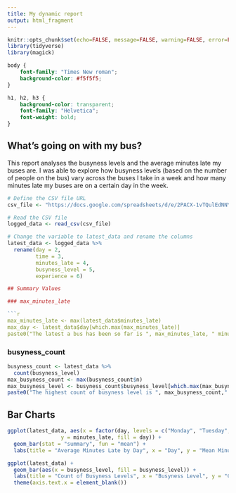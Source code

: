 ---
title: My dynamic report
output: html_fragment
---

```{r setup, include=FALSE}
knitr::opts_chunk$set(echo=FALSE, message=FALSE, warning=FALSE, error=FALSE)
library(tidyverse)
library(magick)
```

```{css}
body {
    font-family: "Times New roman";
    background-color: #f5f5f5;
}

h1, h2, h3 {
    background-color: transparent;
    font-family: "Helvetica"; 
    font-weight: bold;
}
```

## What's going on with my bus?

This report analyses the busyness levels and the average minutes late my buses are. I was able to explore how busyness levels (based on the number of people on the bus) vary across the buses I take in a week and how many minutes late my buses are on a certain day in the week.

```{r}

# Define the CSV file URL
csv_file <- "https://docs.google.com/spreadsheets/d/e/2PACX-1vTQulEdNNYOnQH-JxQ5L9VXtdYhdSCYaGAruXFseapxGaCH9-efR_R5_zJHFsKtTyg_ZPjg2M9uu3sa/pub?gid=1149016059&single=true&output=csv"

# Read the CSV file
logged_data <- read_csv(csv_file) 

# Change the variable to latest_data and rename the columns
latest_data <- logged_data %>%
  rename(day = 2,
         time = 3,
         minutes_late = 4,  
         busyness_level = 5,  
         experience = 6)

## Summary Values

### max_minutes_late

```{r}
max_minutes_late <- max(latest_data$minutes_late) 
max_day <- latest_data$day[which.max(max_minutes_late)]
paste0("The latest a bus has been so far is ", max_minutes_late, " minutes. The day that has the latest bus is a ", max_day,".")
```
### busyness_count

```{r}
busyness_count <- latest_data %>%
  count(busyness_level) 
max_busyness_count <- max(busyness_count$n)  
max_busyness_level <- busyness_count$busyness_level[which.max(max_busyness_count)]
paste0("The highest count of busyness level is ", max_busyness_count," the busyness level with this count is ", max_busyness_level,".")

```

## Bar Charts

```{r}
ggplot(latest_data, aes(x = factor(day, levels = c("Monday", "Tuesday", "Wednesday", "Thursday", "Friday", "Saturday", "Sunday")), 
                 y = minutes_late, fill = day)) +
  geom_bar(stat = "summary", fun = "mean") +
  labs(title = "Average Minutes Late by Day", x = "Day", y = "Mean Minutes Late")
```

```{r}
ggplot(latest_data) +
  geom_bar(aes(x = busyness_level, fill = busyness_level)) +
  labs(title = "Count of Busyness Levels", x = "Busyness Level", y = "Count") +
  theme(axis.text.x = element_blank())
```
